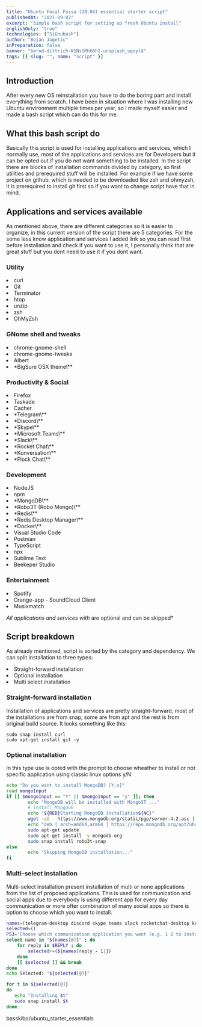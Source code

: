 ```yaml
---
title: "Ubuntu Focal Fossa (20.04) essential starter script"
publishedAt: "2021-09-02"
excerpt: "Simple bash script for setting up fresh Ubuntu install"
englishOnly: "true"
technologies: ["SiGnubash"]
author: "Bojan Jagetic"
inPreparation: false
banner: "bernd-dittrich-W1NsOMhU8hI-unsplash_ugoyld"
tags: [{ slug: "", name: "script" }]
---
```


## Introduction

After every new OS reinstallation you have to do the boring part and install everything from scratch. I have been in situation where I was installing
new Ubuntu environment multiple times per year, so I made myself easier and made a bash script which can do this for me.

## What this bash script do

Basically this script is used for installing applications and services, which I normally use, most of the applications and services are for Developers but it can be opted out if you do not 
want something to be installed. In the script there are blocks of installation commands divided by category, so first utilities and prerequired stuff will be installed.
For example if we have some project on github, which is needed to be downloaded like zsh and ohmyzsh, it is prerequired to install git first so if you want to change script have that in mind.

## Applications and services available
As mentioned above, there are different categories so it is easier to organize, in this current version of the script there are 5 categories.
For the some less know application and services I added link so you can read first before installation and check if you want to use it, I personally think that are great stuff but you dont need to use it if you dont want.

### Utility

<SmList>
   <li>curl </li>
   <li>Git </li>
   <li><Link href="https://terminator-gtk3.readthedocs.io/en/latest/">Terminator</Link> </li>
   <li>htop </li>
   <li>unzip </li>
   <li><Link href="https://www.zsh.org/">zsh</Link> </li>
   <li><Link href="https://ohmyz.sh/">OhMyZsh</Link> </li>
</SmList>

### GNome shell and tweaks
<SmList>
   <li>chrome-gnome-shell</li>
   <li>chrome-gnome-tweaks</li>
   <li><Link href="https://albertlauncher.github.io/">Albert</Link> </li>
   <li><Link href="https://github.com/vinceliuice/WhiteSur-gtk-theme">*BigSure OSX theme\**</Link> </li>
</SmList>


### Productivity & Social
<SmList>
   <li>Firefox</li>
   <li><Link href="https://www.taskade.com/spaces/4e4fLuGxvxa7pr1M">Taskade</Link> </li>
   <li><Link href="https://www.cacher.io/">Cacher</Link> </li>
   <li><Link href="https://telegram.org/">*Telegram\**</Link></li>
   <li><Link href="https://discord.com/">*Discord\**</Link></li>
   <li><Link href="https://www.skype.com/en/">*Skype\**</Link></li>
   <li><Link href="https://www.microsoft.com/en/microsoft-teams/log-in">*Microsoft Teams\**</Link></li>
   <li><Link href="https://slack.com/">*Slack\**</Link></li>
   <li><Link href="https://www.rocket.chat/">*Rocket Chat\**</Link></li>
   <li><Link href="https://konversation.kde.org/">*Konversation\**</Link></li>
   <li><Link href="https://www.flock.com/">*Flock Chat\**</Link></li>
</SmList>


### Development

<SmList>
   <li>NodeJS</li>
   <li>npm</li>
   <li>*MongoDB\**</li>
      <li><Link href="https://robomongo.org/">*Robo3T (Robo Mongo)\**</Link> </li>
      <li>*Redis\**</li>
      <li><Link href="https://resp.app/">*Redis Desktop Manager\**</Link> </li>
      <li><Link href="https://www.docker.com/">*Docker\**</Link></li>
   <li><Link href="https://code.visualstudio.com/">Visual Studio Code</Link> </li>
   <li><Link href="https://www.postman.com/">Postman</Link></li>
   <li>TypeScript</li>
   <li>npx</li>
   <li><Link href="https://albertlauncher.github.io/">Sublime Text</Link> </li>
      <li><Link href=" https://www.beekeeperstudio.io/">Beekeper Studio</Link> </li>
</SmList>

### Entertainment
<SmList>
   <li><Link href="https://www.spotify.com/">Spotify</Link></li>
   <li><Link href="https://snapcraft.io/install/orange-app/ubuntu">Orange-app - SoundCloud Client</Link></li>
   <li><Link href="https://www.musixmatch.com/">Musixmatch </Link> </li>
</SmList>

*All applications and services with <Adjusted>*</Adjusted> are optional and can be skipped*

## Script breakdown


As already mentioned, script is sorted by the category and dependency. We can split installation to three types: 
<LgList>
   <li> Straight-forward installation </li>
   <li> Optional installation </li>
   <li> Multi select installation </li>
</LgList>

### Straight-forward installation

Installation of applications and services are pretty straight-forward, most of the installations are from <Adjusted>snap</Adjusted>, some are from <Adjusted>apt</Adjusted> and the rest is from original build source.
It looks something like this:

```shell
sudo snap install curl
sudo apt-get install git -y
```

### Optional installation

In this type use is opted with the prompt to choose wheather to install or not specific application using classic linux options <Adjusted>y/N</Adjusted>

```bash
echo "Do you want to install MongoDB? [Y,n]"
read mongoInput
if [[ $mongoInput == "Y" || $mongoInput == "y" ]]; then
        echo "MongoDB will be installed with Mongo3T ..."
        # Install MongoDB
        echo "${RED}Starting MongoDB installation${NC}"
        wget -qO - https://www.mongodb.org/static/pgp/server-4.2.asc | sudo apt-key add -
        echo "deb [ arch=amd64,arm64 ] https://repo.mongodb.org/apt/ubuntu bionic/mongodb-org/4.2 multiverse" | sudo tee /etc/apt/sources.list.d/mongodb-org-4.2.list
        sudo apt-get update
        sudo apt-get install -y mongodb-org
        sudo snap install robo3t-snap
else
        echo "Skipping MongoDB installation..."
fi
```

### Multi-select installation

Multi-select installation present installation of multi or none applications from the list of proposed applications. This is used for communication and social apps due to everybody is using different app for every day communication or more ofter combination of many social apps so there is option to choose which you want to install.
```bash
names=(telegram-desktop discord skype teams slack rocketchat-desktop konversation flock-chat)
selected=()
PS3='Choose which communication application you want (e.g. 1 2 to install telegram and discord)? : '
select name in "${names[@]}" ; do
    for reply in $REPLY ; do
        selected+=(${names[reply - 1]})
    done
    [[ $selected ]] && break
done
echo Selected: "${selected[@]}"

for t in ${selected[@]}
do
   echo "Installing $t"
   sudo snap install $t
done
```


<GithubCardRepository>basskibo/ubuntu_starter_essentials</GithubCardRepository>
